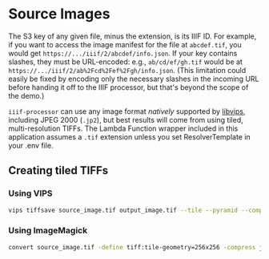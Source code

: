 # Source Images

The S3 key of any given file, minus the extension, is its IIIF ID. For example, if you want to access the image manifest for the file at `abcdef.tif`, you would get `https://.../iiif/2/abcdef/info.json`. If your key contains slashes, they must be URL-encoded: e.g., `ab/cd/ef/gh.tif` would be at `https://.../iiif/2/ab%2Fcd%2Fef%2Fgh/info.json`. (This limitation could easily be fixed by encoding only the necessary slashes in the incoming URL before handing it off to the IIIF processor, but that's beyond the scope of the demo.)

`iiif-processor` can use any image format _natively_ supported by [libvips](https://libvips.github.io/libvips/), including JPEG 2000 (`.jp2`), but best results will come from using tiled, multi-resolution TIFFs. The Lambda Function wrapper included in this application assumes a `.tif` extension unless you set ResolverTemplate in your .env file.

## Creating tiled TIFFs

### Using VIPS

```bash
vips tiffsave source_image.tif output_image.tif --tile --pyramid --compression jpeg --tile-width 256 --tile-height 256
```

### Using ImageMagick

```bash
convert source_image.tif -define tiff:tile-geometry=256x256 -compress jpeg 'ptif:output_image.tif'
```
